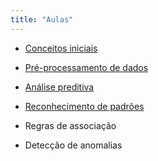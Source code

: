 ---
title: "Aulas"
---

- [Conceitos iniciais](/aulas/Conceitos%20iniciais/conceitos_iniciais.html "Conceitos iniciais"){aria-label="Conceitos iniciais"}

- [Pré-processamento de dados](/aulas/Pre_processamento/pre_processamento.html "Pré-processamento de dados"){aria-label="Pré-processamento de dados"}


- [Análise preditiva](/aulas/Analise_preditiva/preditiva.html "Análise preditiva"){aria-label="Análise preditiva"}

- [Reconhecimento de padrões](/aulas/Reconhecimento_padroes/padroes.html "Reconhecimento de padrões"){aria-label="Reconhecimento de padrões"}

- Regras de associação

- Detecção de anomalias
